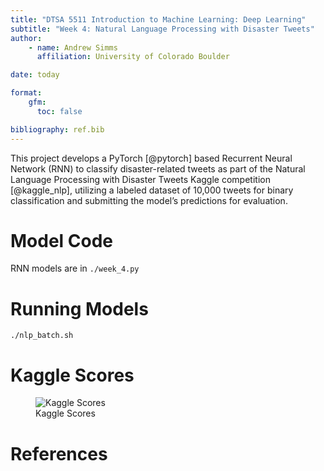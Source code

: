 ```yaml
---
title: "DTSA 5511 Introduction to Machine Learning: Deep Learning"
subtitle: "Week 4: Natural Language Processing with Disaster Tweets"
author:
    - name: Andrew Simms
      affiliation: University of Colorado Boulder

date: today

format:
    gfm:
      toc: false

bibliography: ref.bib
---
```



This project develops a PyTorch [@pytorch] based Recurrent Neural Network (RNN) to classify
disaster-related tweets as part of the Natural Language Processing with Disaster Tweets Kaggle
competition [@kaggle_nlp], utilizing a labeled dataset of 10,000 tweets for binary classification
and submitting the model's predictions for evaluation.

# Model Code

RNN models are in `./week_4.py`


# Running Models

```
./nlp_batch.sh
```

# Kaggle Scores

![Kaggle Scores](./quarto/week_4_kaggle_scores_2.png){#fig-kaggle}

# References

:::{.refs}
:::
